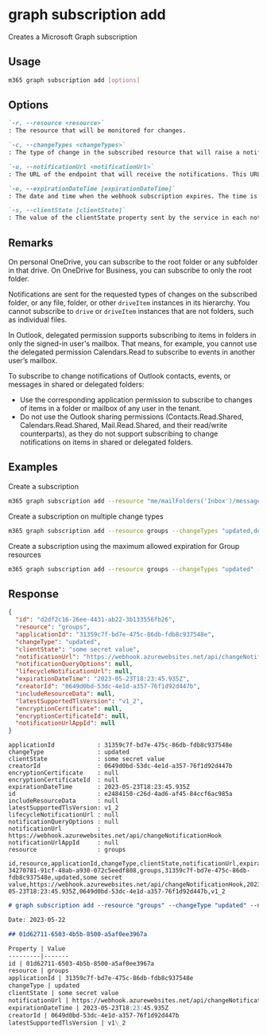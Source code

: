 
# graph subscription add

Creates a Microsoft Graph subscription

## Usage

```sh
m365 graph subscription add [options]
```

## Options

```md definition-list
`-r, --resource <resource>`
: The resource that will be monitored for changes.

`-c, --changeTypes <changeTypes>`
: The type of change in the subscribed resource that will raise a notification. The supported values are: `created`, `updated`, `deleted`. Multiple values can be combined using a comma-separated list.

`-u, --notificationUrl <notificationUrl>`
: The URL of the endpoint that will receive the notifications. This URL must use the HTTPS protocol.

`-e, --expirationDateTime [expirationDateTime]`
: The date and time when the webhook subscription expires. The time is in UTC, and can be an amount of time from subscription creation that varies for the resource subscribed to. If not specified, the maximum allowed expiration for the specified resource will be used.

`-s, --clientState [clientState]`
: The value of the clientState property sent by the service in each notification. The maximum length is 128 characters.
```

<Global />

## Remarks

On personal OneDrive, you can subscribe to the root folder or any subfolder in that drive. On OneDrive for Business, you can subscribe to only the root folder.

Notifications are sent for the requested types of changes on the subscribed folder, or any file, folder, or other `driveItem` instances in its hierarchy. You cannot subscribe to `drive` or `driveItem` instances that are not folders, such as individual files.

In Outlook, delegated permission supports subscribing to items in folders in only the signed-in user's mailbox.
That means, for example, you cannot use the delegated permission Calendars.Read to subscribe to events in another user’s mailbox.

To subscribe to change notifications of Outlook contacts, events, or messages in shared or delegated folders:

- Use the corresponding application permission to subscribe to changes of items in a folder or mailbox of any user in the tenant.
- Do not use the Outlook sharing permissions (Contacts.Read.Shared, Calendars.Read.Shared, Mail.Read.Shared, and their read/write counterparts), as they do not support subscribing to change notifications on items in shared or delegated folders.

## Examples

Create a subscription

```sh
m365 graph subscription add --resource "me/mailFolders('Inbox')/messages" --changeTypes "updated" --notificationUrl "https://webhook.azurewebsites.net/api/send/myNotifyClient" --expirationDateTime "2016-11-20T18:23:45.935Z" --clientState "secretClientState"
```

Create a subscription on multiple change types

```sh
m365 graph subscription add --resource groups --changeTypes "updated,deleted" --notificationUrl "https://webhook.azurewebsites.net/api/send/myNotifyClient" --expirationDateTime "2016-11-20T18:23:45.935Z" --clientState "secretClientState"
```

Create a subscription using the maximum allowed expiration for Group resources

```sh
m365 graph subscription add --resource groups --changeTypes "updated" --notificationUrl "https://webhook.azurewebsites.net/api/send/myNotifyClient"
```

## Response

<Tabs>
  <TabItem value="JSON">

  ```json
  {
    "id": "d2df2c16-26ee-4431-ab22-3b133556fb26",
    "resource": "groups",
    "applicationId": "31359c7f-bd7e-475c-86db-fdb8c937548e",
    "changeType": "updated",
    "clientState": "some secret value",
    "notificationUrl": "https://webhook.azurewebsites.net/api/changeNotificationHook",
    "notificationQueryOptions": null,
    "lifecycleNotificationUrl": null,
    "expirationDateTime": "2023-05-23T18:23:45.935Z",
    "creatorId": "0649d0bd-53dc-4e1d-a357-76f1d92d447b",
    "includeResourceData": null,
    "latestSupportedTlsVersion": "v1_2",
    "encryptionCertificate": null,
    "encryptionCertificateId": null,
    "notificationUrlAppId": null
  }
  ```

  </TabItem>
  <TabItem value="Text">

  ```text
  applicationId            : 31359c7f-bd7e-475c-86db-fdb8c937548e
  changeType               : updated
  clientState              : some secret value
  creatorId                : 0649d0bd-53dc-4e1d-a357-76f1d92d447b
  encryptionCertificate    : null
  encryptionCertificateId  : null
  expirationDateTime       : 2023-05-23T18:23:45.935Z
  id                       : e2484150-c26d-4ad6-af45-84ccf6ac985a
  includeResourceData      : null
  latestSupportedTlsVersion: v1_2
  lifecycleNotificationUrl : null
  notificationQueryOptions : null
  notificationUrl          : https://webhook.azurewebsites.net/api/changeNotificationHook
  notificationUrlAppId     : null
  resource                 : groups
  ```

  </TabItem>
  <TabItem value="CSV">

  ```csv
  id,resource,applicationId,changeType,clientState,notificationUrl,expirationDateTime,creatorId,latestSupportedTlsVersion
  34270781-91cf-48ab-a930-072c5eedf808,groups,31359c7f-bd7e-475c-86db-fdb8c937548e,updated,some secret value,https://webhook.azurewebsites.net/api/changeNotificationHook,2023-05-23T18:23:45.935Z,0649d0bd-53dc-4e1d-a357-76f1d92d447b,v1_2
  ```

  </TabItem>
  <TabItem value="Markdown">

  ```md
  # graph subscription add --resource "groups" --changeType "updated" --notificationUrl "https://webhook.azurewebsites.net/api/changeNotificationHook" --expirationDateTime "2023-05-23T18:23:45.935Z" --clientState "some secret value"

  Date: 2023-05-22

  ## 01d62711-6503-4b5b-8500-a5af0ee3967a

  Property | Value
  ---------|-------
  id | 01d62711-6503-4b5b-8500-a5af0ee3967a
  resource | groups
  applicationId | 31359c7f-bd7e-475c-86db-fdb8c937548e
  changeType | updated
  clientState | some secret value
  notificationUrl | https://webhook.azurewebsites.net/api/changeNotificationHook
  expirationDateTime | 2023-05-23T18:23:45.935Z
  creatorId | 0649d0bd-53dc-4e1d-a357-76f1d92d447b
  latestSupportedTlsVersion | v1\_2
  ```

  </TabItem>
</Tabs>


